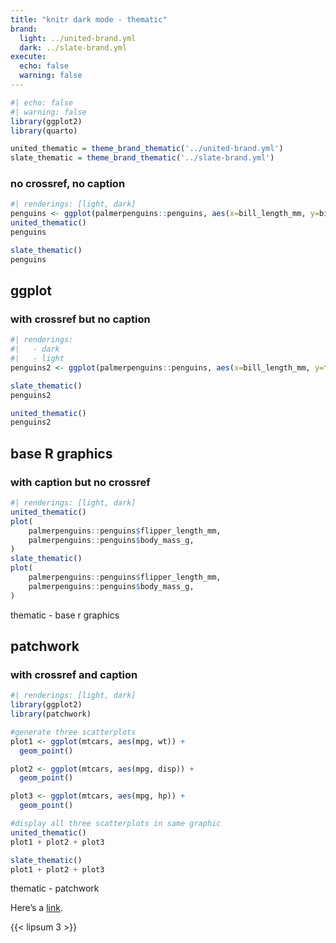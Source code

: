 ```yaml
---
title: "knitr dark mode - thematic"
brand:
  light: ../united-brand.yml
  dark: ../slate-brand.yml
execute:
  echo: false
  warning: false
---
```


```r
#| echo: false
#| warning: false
library(ggplot2)
library(quarto)

united_thematic = theme_brand_thematic('../united-brand.yml')
slate_thematic = theme_brand_thematic('../slate-brand.yml')
```


### no crossref, no caption

```r
#| renderings: [light, dark]
penguins <- ggplot(palmerpenguins::penguins, aes(x=bill_length_mm, y=bill_depth_mm)) + geom_point()
united_thematic()
penguins

slate_thematic()
penguins
```

## ggplot
### with crossref but no caption

::: {#fig-thematic-ggplot}
```r
#| renderings:
#|   - dark
#|   - light
penguins2 <- ggplot(palmerpenguins::penguins, aes(x=bill_length_mm, y=flipper_length_mm)) + geom_point()

slate_thematic()
penguins2

united_thematic()
penguins2
```
:::

## base R graphics
### with caption but no crossref

::: {}
```r
#| renderings: [light, dark]
united_thematic()
plot(
    palmerpenguins::penguins$flipper_length_mm,
    palmerpenguins::penguins$body_mass_g,
)
slate_thematic()
plot(
    palmerpenguins::penguins$flipper_length_mm,
    palmerpenguins::penguins$body_mass_g,
)
```

thematic - base r graphics

:::

## patchwork
### with crossref and caption

::: {#fig-thematic-patchwork}
```r
#| renderings: [light, dark]
library(ggplot2)
library(patchwork)

#generate three scatterplots
plot1 <- ggplot(mtcars, aes(mpg, wt)) +
  geom_point()

plot2 <- ggplot(mtcars, aes(mpg, disp)) +
  geom_point()

plot3 <- ggplot(mtcars, aes(mpg, hp)) +
  geom_point()

#display all three scatterplots in same graphic
united_thematic()
plot1 + plot2 + plot3

slate_thematic()
plot1 + plot2 + plot3

```
thematic - patchwork
:::


Here's a [link](https://example.com).

{{< lipsum 3 >}}
